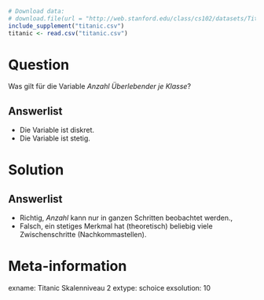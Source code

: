 ```r
# Download data:
# download.file(url = "http://web.stanford.edu/class/cs102/datasets/Titanic.csv", destfile = "titanic.csv" )
include_supplement("titanic.csv")
titanic <- read.csv("titanic.csv")
```

Question
========

Was gilt für die Variable *Anzahl Überlebender je Klasse*?

Answerlist
----------
* Die Variable ist diskret.
* Die Variable ist stetig.


Solution
========

Answerlist
----------
* Richtig, *Anzahl* kann nur in ganzen Schritten beobachtet werden.,
* Falsch, ein stetiges Merkmal hat (theoretisch) beliebig viele Zwischenschritte (Nachkommastellen).

Meta-information
================
exname: Titanic Skalenniveau 2
extype: schoice
exsolution: 10